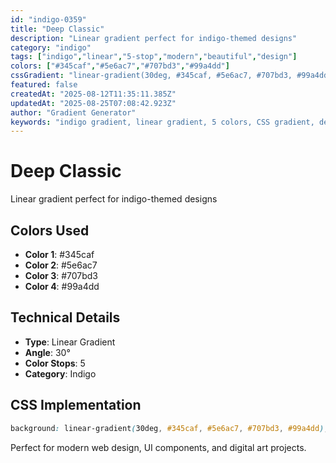 ```yaml
---
id: "indigo-0359"
title: "Deep Classic"
description: "Linear gradient perfect for indigo-themed designs"
category: "indigo"
tags: ["indigo","linear","5-stop","modern","beautiful","design"]
colors: ["#345caf","#5e6ac7","#707bd3","#99a4dd"]
cssGradient: "linear-gradient(30deg, #345caf, #5e6ac7, #707bd3, #99a4dd)"
featured: false
createdAt: "2025-08-12T11:35:11.385Z"
updatedAt: "2025-08-25T07:08:42.923Z"
author: "Gradient Generator"
keywords: "indigo gradient, linear gradient, 5 colors, CSS gradient, design, #345caf, #5e6ac7, #707bd3, #99a4dd"
---
```


# Deep Classic

Linear gradient perfect for indigo-themed designs

## Colors Used
- **Color 1**: #345caf
- **Color 2**: #5e6ac7
- **Color 3**: #707bd3
- **Color 4**: #99a4dd

## Technical Details
- **Type**: Linear Gradient
- **Angle**: 30°
- **Color Stops**: 5
- **Category**: Indigo

## CSS Implementation
```css
background: linear-gradient(30deg, #345caf, #5e6ac7, #707bd3, #99a4dd);
```

Perfect for modern web design, UI components, and digital art projects.
